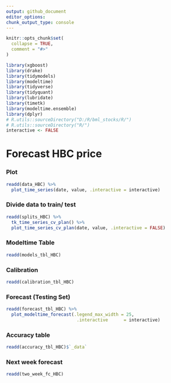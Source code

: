 ```yaml
---
output: github_document
editor_options: 
chunk_output_type: console
---
```

  
  
```r
knitr::opts_chunk$set(
  collapse = TRUE,
  comment = "#>"
)
```

```r
library(xgboost)
library(drake)
library(tidymodels)
library(modeltime)
library(tidyverse)
library(tidyquant)
library(lubridate)
library(timetk)
library(modeltime.ensemble)
library(dplyr)
# R.utils::sourceDirectory("D:/R/bml_stocks/R/")
# R.utils::sourceDirectory("R/")
interactive <- FALSE
```

# Forecast HBC price

### Plot
```r
readd(data_HBC) %>%
  plot_time_series(date, value, .interactive = interactive)
```

### Divide data to train/ test

```r
readd(splits_HBC) %>%
  tk_time_series_cv_plan() %>%
  plot_time_series_cv_plan(date, value, .interactive = FALSE)
```

### Modeltime Table

```r
readd(models_tbl_HBC)
```

### Calibration
```r
readd(calibration_tbl_HBC)
```


### Forecast (Testing Set)
```r

readd(forecast_tbl_HBC) %>% 
  plot_modeltime_forecast(.legend_max_width = 25, 
                           .interactive      = interactive)
```

### Accuracy table
```r
readd(accuracy_tbl_HBC)$`_data`

```
### Next week forecast
```r
readd(two_week_fc_HBC)
```


